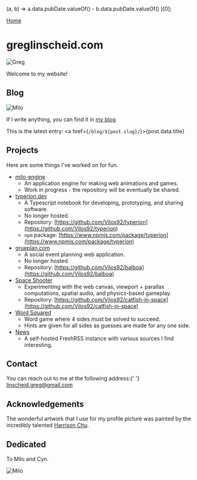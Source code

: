 

<head>
  <BaseHead title={SITE_TITLE} description={SITE_DESCRIPTION} />
</head>

  (a, b) => a.data.pubDate.valueOf() - b.data.pubDate.valueOf()
)[0];

<main>

[Home](/)

<Prose>

# greglinscheid.com

<img src="/greg-portrait.jpg" alt="Greg" class="w-52" />

Welcome to my website!

## Blog

<img src="/blog/hello-world.jpg" alt="Milo" class="w-52" />

If I write anything, you can find it in [my blog](/blog)

This is the latest entry: <a href={`/blog/${post.slug}/`}>{post.data.title}</a>

## Projects

Here are some things I've worked on for fun.

- [milo-engine](https://milo-engine.vercel.app/?dev)
  - An application engine for making web animations and games.
  - Work in progress - the repository will be eventually be shared.
- [typerion.dev](https://typerion.dev)
  - A Typescript notebook for developing, prototyping, and sharing software.
  - No longer hosted.
  - Repository: [https://github.com/Vilos92/typerion](https://github.com/Vilos92/typerion)
  - `npm` package: [https://www.npmjs.com/package/typerion](https://www.npmjs.com/package/typerion)
- [grueplan.com](https://github.com/Vilos92/balboa)
  - A social event planning web application.
  - No longer hosted.
  - Repository: [https://github.com/Vilos92/balboa](https://github.com/Vilos92/balboa)
- [Space Shooter](https://catfish-in-space-vilos92.vercel.app/)
  - Experimenting with the web canvas, viewport + parallax computations, spatial audio, and physics-based gameplay.
  - Repository: [https://github.com/Vilos92/catfish-in-space](https://github.com/Vilos92/catfish-in-space)
- [Word Squared](https://word-squared.vercel.app/)
  - Word game where 4 sides must be solved to succeed.
  - Hints are given for all sides as guesses are made for any one side.
- [News](http://news.greglinscheid.com)
  - A self-hosted FreshRSS instance with various sources I find interesting.

## Contact

<span>
  You can reach out to me at the following address:{' '}
  <a website for Grega href="mailto:linscheid.greg@gmail.com">
    linscheid.greg@gmail.com
  </a>
</span>

## Acknowledgements

The wonderful artwork that I use for my profile picture was painted by the incredibly talented [Harrison Chu](https://www.chuteway.com/).

## Dedicated

To Milo and Cyn.

<img src="/milo-index.jpg" alt="Milo" class="w-52" />

</Prose>
</main>

<Footer />
